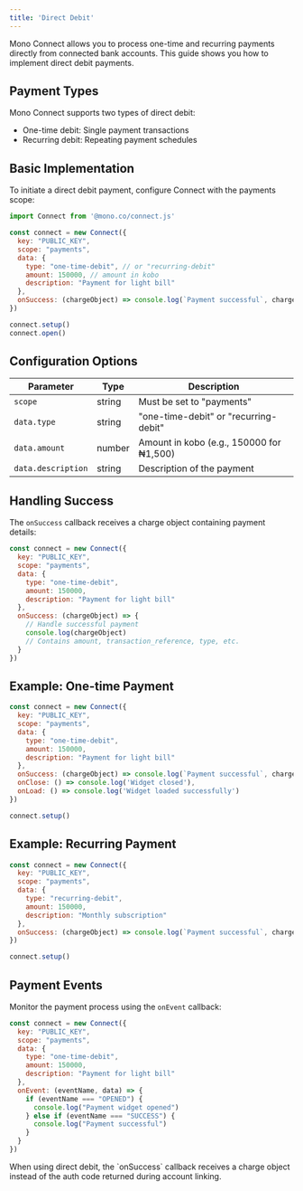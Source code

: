 ```yaml
---
title: 'Direct Debit'
---
```


Mono Connect allows you to process one-time and recurring payments directly from connected bank accounts. This guide shows you how to implement direct debit payments.

## Payment Types

Mono Connect supports two types of direct debit:
- One-time debit: Single payment transactions
- Recurring debit: Repeating payment schedules

## Basic Implementation

To initiate a direct debit payment, configure Connect with the payments scope:

```javascript
import Connect from '@mono.co/connect.js'

const connect = new Connect({
  key: "PUBLIC_KEY",
  scope: "payments",
  data: {
    type: "one-time-debit", // or "recurring-debit"
    amount: 150000, // amount in kobo
    description: "Payment for light bill"
  },
  onSuccess: (chargeObject) => console.log(`Payment successful`, chargeObject)
})

connect.setup()
connect.open()
```

## Configuration Options

| Parameter | Type | Description |
| --- | --- | --- |
| `scope` | string | Must be set to "payments" |
| `data.type` | string | "one-time-debit" or "recurring-debit" |
| `data.amount` | number | Amount in kobo (e.g., 150000 for ₦1,500) |
| `data.description` | string | Description of the payment |

## Handling Success

The `onSuccess` callback receives a charge object containing payment details:

```javascript
const connect = new Connect({
  key: "PUBLIC_KEY",
  scope: "payments",
  data: {
    type: "one-time-debit",
    amount: 150000,
    description: "Payment for light bill"
  },
  onSuccess: (chargeObject) => {
    // Handle successful payment
    console.log(chargeObject)
    // Contains amount, transaction_reference, type, etc.
  }
})
```

## Example: One-time Payment

```javascript
const connect = new Connect({
  key: "PUBLIC_KEY",
  scope: "payments",
  data: {
    type: "one-time-debit",
    amount: 150000,
    description: "Payment for light bill"
  },
  onSuccess: (chargeObject) => console.log(`Payment successful`, chargeObject),
  onClose: () => console.log('Widget closed'),
  onLoad: () => console.log('Widget loaded successfully')
})

connect.setup()
```

## Example: Recurring Payment

```javascript
const connect = new Connect({
  key: "PUBLIC_KEY",
  scope: "payments",
  data: {
    type: "recurring-debit",
    amount: 150000,
    description: "Monthly subscription"
  },
  onSuccess: (chargeObject) => console.log(`Payment successful`, chargeObject)
})

connect.setup()
```

## Payment Events

Monitor the payment process using the `onEvent` callback:

```javascript
const connect = new Connect({
  key: "PUBLIC_KEY",
  scope: "payments",
  data: {
    type: "one-time-debit",
    amount: 150000,
    description: "Payment for light bill"
  },
  onEvent: (eventName, data) => {
    if (eventName === "OPENED") {
      console.log("Payment widget opened")
    } else if (eventName === "SUCCESS") {
      console.log("Payment successful")
    }
  }
})
```

<Note>
When using direct debit, the `onSuccess` callback receives a charge object instead of the auth code returned during account linking.
</Note>